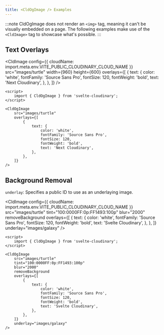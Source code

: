```yaml
---
title: <CldOgImage /> Examples
---
```



:::note
CldOgImage does not render an `<img>` tag, meaning it can't be visually embedded on a page. The following examples make use of the `<CldImage>` tag to showcase what's possible.
:::

## Text Overlays

<CldImage
	config={{ cloudName: import.meta.env.VITE_PUBLIC_CLOUDINARY_CLOUD_NAME }}
	src="images/turtle"
	width={960}
	height={600}
	overlays={[
		{
			text: {
				color: 'white',
				fontFamily: 'Source Sans Pro',
				fontSize: 120,
				fontWeight: 'bold',
				text: 'Next Cloudinary',
			},
		},
	]}
/>

```svelte
<script>
    import { CldOgImage } from 'svelte-cloudinary';
</script>

<CldOgImage
	src="images/turtle"
	overlays={[
		{
			text: {
				color: 'white',
				fontFamily: 'Source Sans Pro',
				fontSize: 120,
				fontWeight: 'bold',
				text: 'Next Cloudinary',
			},
		},
	]}
/>
```

## Background Removal

`underlay`: Specifies a public ID to use as an underlaying image.

<CldImage
	config={{ cloudName: import.meta.env.VITE_PUBLIC_CLOUDINARY_CLOUD_NAME }}
	src="images/turtle"
	tint="100:0000FF:0p:FF1493:100p"
	blur="2000"
	removeBackground
	overlays={[
		{
			text: {
				color: 'white',
				fontFamily: 'Source Sans Pro',
				fontSize: 120,
				fontWeight: 'bold',
				text: 'Svelte Cloudinary',
			},
		},
	]}
	underlay="images/galaxy"
/>

```svelte
<script>
    import { CldOgImage } from 'svelte-cloudinary';
</script>

<CldOgImage
	src="images/turtle"
	tint="100:0000FF:0p:FF1493:100p"
	blur="2000"
	removeBackground
	overlays={[
		{
			text: {
				color: 'white',
				fontFamily: 'Source Sans Pro',
				fontSize: 120,
				fontWeight: 'bold',
				text: 'Svelte Cloudinary',
			},
		},
	]}
	underlay="images/galaxy"
/>
```
